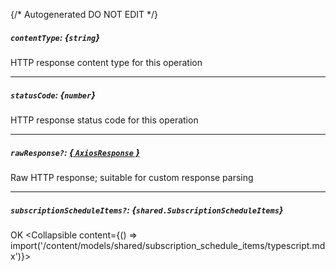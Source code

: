 {/* Autogenerated DO NOT EDIT  */}

##### `contentType`: *{`string`}*
HTTP response content type for this operation

---
##### `statusCode`: *{`number`}*
HTTP response status code for this operation

---
##### `rawResponse?`: [*{ `AxiosResponse` }*](https://axios-http.com/docs/res_schema)
Raw HTTP response; suitable for custom response parsing

---
##### `subscriptionScheduleItems?`: *{`shared.SubscriptionScheduleItems`}*
OK
<Collapsible content={() => import('/content/models/shared/subscription_schedule_items/typescript.mdx')}>
</Collapsible>

